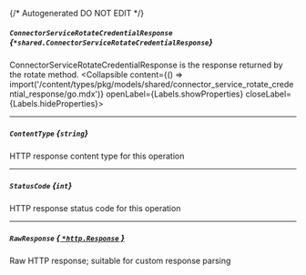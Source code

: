 {/* Autogenerated DO NOT EDIT  */}

##### `ConnectorServiceRotateCredentialResponse` *{`*shared.ConnectorServiceRotateCredentialResponse`}*
ConnectorServiceRotateCredentialResponse is the response returned by the rotate method.
<Collapsible content={() => import('/content/types/pkg/models/shared/connector_service_rotate_credential_response/go.mdx')} openLabel={Labels.showProperties} closeLabel={Labels.hideProperties}>
</Collapsible>

---
##### `ContentType` *{`string`}*
HTTP response content type for this operation

---
##### `StatusCode` *{`int`}*
HTTP response status code for this operation

---
##### `RawResponse` [*{ `*http.Response` }*](https://pkg.go.dev/net/http#Response)
Raw HTTP response; suitable for custom response parsing


